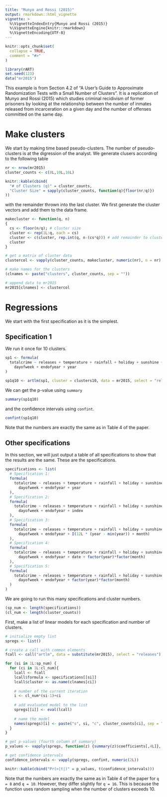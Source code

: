 ```yaml
---
title: "Munyo and Rossi (2015)"
output: rmarkdown::html_vignette
vignette: >
  %\VignetteIndexEntry{Munyo and Rossi (2015)}
  %\VignetteEngine{knitr::rmarkdown}
  %\VignetteEncoding{UTF-8}
---
```


```r
knitr::opts_chunk$set(
  collapse = TRUE,
  comment = "#>"
)
```

```r
library(rART)
set.seed(123)
data("mr2015")
```

This example is from Section 4.2 of "A User's Guide to Approximate Randomization Tests with a Small Number of Clusters". It is a replication of Munyo and Rossi (2015) which studies criminal recidivism of former prisoners by looking at the relationship between the number of inmates released from incarceration on a given day and the number of offenses committed on the same day.

# Make clusters

We start by making time based pseudo-clusters. The number of pseudo-clusters is at the digression of the analyst. We generate clusers according to the following table

```r
nr <- nrow(mr2015)
cluster_counts <- c(8L,10L,16L)

knitr::kable(cbind(
  "# of Clusters (q)" = cluster_counts,
  "Cluster Size" = sapply(cluster_counts, function(q){floor(nr/q)})
))
```

with the remainder thrown into the last cluster. We first generate the cluster vectors and add them to the data frame. 

```r
makecluster <- function(q, n)
{
  cs <- floor(n/q); # cluster size
  cluster <- rep(1L:q, each = cs)
  cluster <- c(cluster, rep.int(q, n-(cs*q))) # add remainder to cluster q
  cluster
}

# get a matrix of cluster data
clustercol <- vapply(cluster_counts, makecluster, numeric(nr), n = nr)

# make names for the clusters
(clnames <- paste("clusters", cluster_counts, sep = ""))

# append data to mr2015
mr2015[clnames] <- clustercol
```

# Regressions

We start with the first specification as it is the simplest. 

## Specification 1

We run it once for 10 clusters.

```r
sp1 <- formula(
  totalcrime ~ releases + temperature + rainfall + holiday + sunshine + 
    dayofweek + endofyear + year
)

sp1q10 <- artlm(sp1, cluster = clusters10, data = mr2015, select = "releases")
```

We can get the p-value using `summary`

```r
summary(sp1q10)
```

and the confidence intervals using `confint`.

```r
confint(sp1q10)
```

Note that the numbers are exactly the same as in Table 4 of the paper.

## Other specifications

In this section, we will just output a table of all specifications to show that the results are the same. These are the specifications.

```r
specifications <- list(
  # Specification 1:
  formula(
    totalcrime ~ releases + temperature + rainfall + holiday + sunshine + 
      dayofweek + endofyear + year
  ),
  # Specification 2:
  formula(
    totalcrime ~ releases + temperature + rainfall + holiday + sunshine + 
      dayofweek + endofyear + index
  ),
  # Specification 3:
  formula(
    totalcrime ~ releases + temperature + rainfall + holiday + sunshine + 
      dayofweek + endofyear + I(12L * (year - min(year)) + month)
  ),
  # Specification 4:
  formula(
    totalcrime ~ releases + temperature + rainfall + holiday + sunshine + 
      dayofweek + endofyear + date + factor(year)*factor(month)
  ),
  # Specification 5:
  formula(
    totalcrime ~ releases + temperature + rainfall + holiday + sunshine + 
      dayofweek + endofyear + factor(year)*factor(month)
  )
)
```

We are going to run this many specifications and cluster numbers.

```r
(sp_num <- length(specifications))
(cl_num <- length(cluster_counts))
```

First, make a list of linear models for each specification and number of clusters.

```r
# initialize empty list
spregs <- list()

# create a call with common elements
fcall <- call("artlm", data = substitute(mr2015), select = "releases")

for (si in 1L:sp_num) {
  for (ci in 1L:cl_num){
    lcall <- fcall
    lcall$formula <- specifications[[si]]
    lcall$cluster <- as.name(clnames[ci])
    
    # number of the current iteration
    i <- cl_num*(si-1)+ci
    
    # add evaluated model to the list
    spregs[[i]] <- eval(lcall)
    
    # name the model
    names(spregs)[i] <- paste("s", si, "c", cluster_counts[ci], sep = "")
  }
}
```

```r
# get p-values (fourth column of summary)
p_values <- vapply(spregs, function(z) {summary(z)$coefficients[,4L]}, 0)

# get confidence intervals
confidence_intervals <- vapply(spregs, confint, numeric(2L))

knitr::kable(cbind("Pr(>|t|)" = p_values, t(confidence_intervals)))
```

Note that the numbers are exactly the same as in Table 4 of the paper for `q = 8` and `q = 10`. However, they differ slightly for `q = 16`. This is because the function uses random sampling when the number of clusters exceeds 10.



